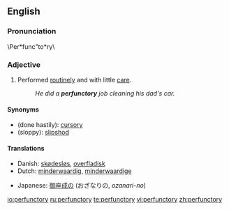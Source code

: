 ==English==

===Pronunciation===
\Per*func"to*ry\

===Adjective===
{{en-adj}}
# Performed [[routinely]] and with little [[care]].
#:''He did a '''perfunctory''' job cleaning his dad's car.''

====Synonyms====
*(done hastily): [[cursory]]
*(sloppy): [[slipshod]]

====Translations====
{{trans-top|with little care}}
*Danish: [[skødesløs]], [[overfladisk]]
*Dutch: [[minderwaardig]], [[minderwaardige]]
{{trans-mid}}
*Japanese: [[御座成な|御座成の]] (おざなりの, ''ozanari-no'')
{{trans-bottom}}

[[io:perfunctory]]
[[ru:perfunctory]]
[[te:perfunctory]]
[[vi:perfunctory]]
[[zh:perfunctory]]